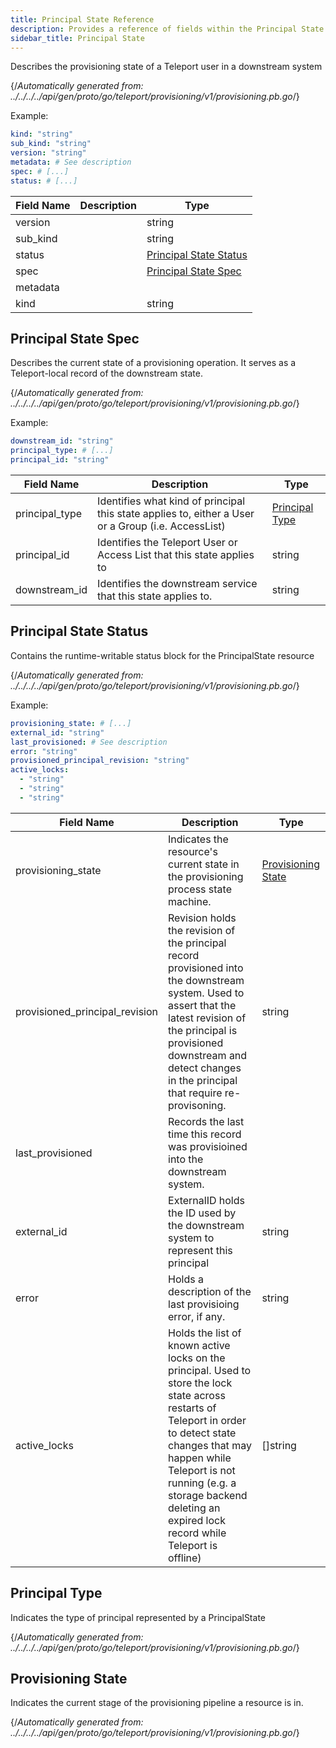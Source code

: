 ```yaml
---
title: Principal State Reference
description: Provides a reference of fields within the Principal State resource, which you can manage with tctl.
sidebar_title: Principal State
---
```


Describes the provisioning state of a Teleport user in a downstream system

{/*Automatically generated from: ../../../../api/gen/proto/go/teleport/provisioning/v1/provisioning.pb.go*/}

Example:

```yaml
kind: "string"
sub_kind: "string"
version: "string"
metadata: # See description
spec: # [...]
status: # [...]
```
|Field Name|Description|Type|
|---|---|---|
|version||string|
|sub_kind||string|
|status||[Principal State Status](#principal-state-status)|
|spec||[Principal State Spec](#principal-state-spec)|
|metadata|||
|kind||string|

## Principal State Spec

Describes the current state of a provisioning operation. It serves as a Teleport-local record of the downstream state.

{/*Automatically generated from: ../../../../api/gen/proto/go/teleport/provisioning/v1/provisioning.pb.go*/}

Example:

```yaml
downstream_id: "string"
principal_type: # [...]
principal_id: "string"
```

|Field Name|Description|Type|
|---|---|---|
|principal_type|Identifies what kind of principal this state applies to, either a User or a Group (i.e. AccessList)|[Principal Type](#principal-type)|
|principal_id|Identifies the Teleport User or Access List that this state applies to|string|
|downstream_id|Identifies the downstream service that this state applies to.|string|

## Principal State Status

Contains the runtime-writable status block for the PrincipalState resource

{/*Automatically generated from: ../../../../api/gen/proto/go/teleport/provisioning/v1/provisioning.pb.go*/}

Example:

```yaml
provisioning_state: # [...]
external_id: "string"
last_provisioned: # See description
error: "string"
provisioned_principal_revision: "string"
active_locks: 
  - "string"
  - "string"
  - "string"
```

|Field Name|Description|Type|
|---|---|---|
|provisioning_state|Indicates the resource's current state in the provisioning process state machine.|[Provisioning State](#provisioning-state)|
|provisioned_principal_revision|Revision holds the revision of the principal record provisioned into the downstream system. Used to assert that the latest revision of the principal is provisioned downstream and detect changes in the principal that require re-provisoning.|string|
|last_provisioned|Records the last time this record was provisioined into the downstream system.||
|external_id|ExternalID holds the ID used by the downstream system to represent this principal|string|
|error|Holds a description of the last provisioing error, if any.|string|
|active_locks|Holds the list of known active locks on the principal. Used to store the lock state across restarts of Teleport in order to detect state changes that may happen while Teleport is not running (e.g. a storage backend deleting an expired lock record while Teleport is offline)|[]string|

## Principal Type

Indicates the type of principal represented by a PrincipalState

{/*Automatically generated from: ../../../../api/gen/proto/go/teleport/provisioning/v1/provisioning.pb.go*/}

## Provisioning State

Indicates the current stage of the provisioning pipeline a resource is in.

{/*Automatically generated from: ../../../../api/gen/proto/go/teleport/provisioning/v1/provisioning.pb.go*/}


